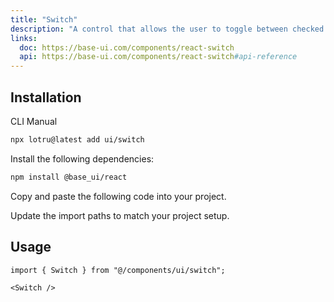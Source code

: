 ```yaml
---
title: "Switch"
description: "A control that allows the user to toggle between checked and not checked."
links:
  doc: https://base-ui.com/components/react-switch
  api: https://base-ui.com/components/react-switch#api-reference
---
```


<ComponentPreview id="examples/switch-01" />

## Installation

<Tabs defaultValue="cli">

<TabsList>
  <TabsTrigger value="cli">CLI</TabsTrigger>
  <TabsTrigger value="manual">Manual</TabsTrigger>
  <TabsIndicator />
</TabsList>

<TabsContent value="cli">

```bash
npx lotru@latest add ui/switch
```

</TabsContent>

<TabsContent value="manual">

<Steps>

<Step>Install the following dependencies:</Step>

```bash
npm install @base_ui/react
```

<Step>Copy and paste the following code into your project.</Step>

<ComponentSource id="ui/switch" />

<Step>Update the import paths to match your project setup.</Step>

</Steps>

</TabsContent>

</Tabs>

## Usage

```tsx
import { Switch } from "@/components/ui/switch";
```

```tsx
<Switch />
```
